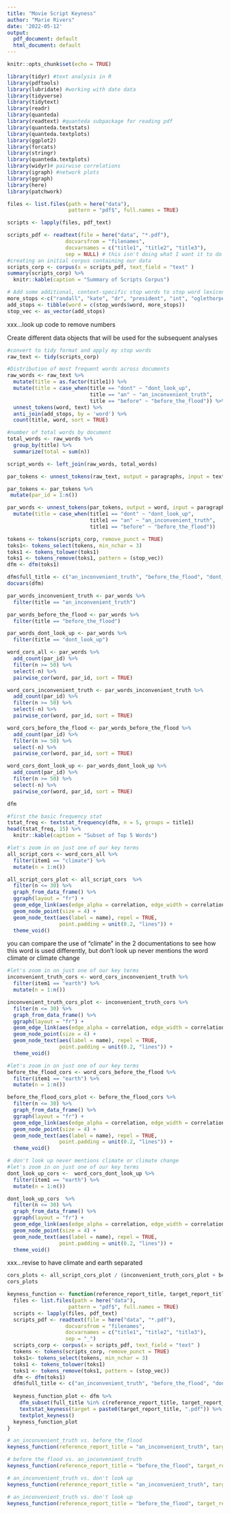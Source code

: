 ```yaml
---
title: "Movie Script Keyness"
author: "Marie Rivers"
date: '2022-05-12'
output:
  pdf_document: default
  html_document: default
---
```


```r
knitr::opts_chunk$set(echo = TRUE)
```

```r
library(tidyr) #text analysis in R
library(pdftools)
library(lubridate) #working with date data
library(tidyverse)
library(tidytext)
library(readr)
library(quanteda)
library(readtext) #quanteda subpackage for reading pdf
library(quanteda.textstats)
library(quanteda.textplots)
library(ggplot2)
library(forcats)
library(stringr)
library(quanteda.textplots)
library(widyr)# pairwise correlations
library(igraph) #network plots
library(ggraph)
library(here)
library(patchwork)
```

```r
files <- list.files(path = here("data"),
                    pattern = "pdf$", full.names = TRUE)

scripts <- lapply(files, pdf_text)

scripts_pdf <- readtext(file = here("data", "*.pdf"), 
                   docvarsfrom = "filenames", 
                   docvarnames = c("title1", "title2", "title3"),
                   sep = NULL) # this isn't doing what I want it to do
#creating an initial corpus containing our data
scripts_corp <- corpus(x = scripts_pdf, text_field = "text" )
summary(scripts_corp) %>% 
  knitr::kable(caption = "Summary of Scripts Corpus")
```
```r
# Add some additional, context-specific stop words to stop word lexicon
more_stops <-c("randall", "kate", "dr", "president", "int", "oglethorpe", "jason", "brie", "orlean")
add_stops <- tibble(word = c(stop_words$word, more_stops))
stop_vec <- as_vector(add_stops)
```

xxx...look up code to remove numbers

Create different data objects that will be used for the subsequent analyses
```r
#convert to tidy format and apply my stop words
raw_text <- tidy(scripts_corp)

#Distribution of most frequent words across documents
raw_words <- raw_text %>%
  mutate(title = as.factor(title1)) %>%
  mutate(title = case_when(title == "dont" ~ "dont_look_up",
                           title == "an" ~ "an_inconvenient_truth",
                           title == "before" ~ "before_the_flood")) %>% 
  unnest_tokens(word, text) %>%
  anti_join(add_stops, by = 'word') %>%
  count(title, word, sort = TRUE)
```

```r
#number of total words by document  
total_words <- raw_words %>%
  group_by(title) %>%
  summarize(total = sum(n))

script_words <- left_join(raw_words, total_words)

par_tokens <- unnest_tokens(raw_text, output = paragraphs, input = text, token = "paragraphs")

par_tokens <- par_tokens %>%
 mutate(par_id = 1:n())

par_words <- unnest_tokens(par_tokens, output = word, input = paragraphs, token = "words") %>% 
  mutate(title = case_when(title1 == "dont" ~ "dont_look_up",
                           title1 == "an" ~ "an_inconvenient_truth",
                           title1 == "before" ~ "before_the_flood"))
```

```r
tokens <- tokens(scripts_corp, remove_punct = TRUE)
toks1<- tokens_select(tokens, min_nchar = 3)
toks1 <- tokens_tolower(toks1)
toks1 <- tokens_remove(toks1, pattern = (stop_vec))
dfm <- dfm(toks1)

dfm$full_title <- c("an_inconvenient_truth", "before_the_flood", "dont_look_up")
docvars(dfm)
```

```r
par_words_inconvenient_truth <- par_words %>% 
  filter(title == "an_inconvenient_truth")

par_words_before_the_flood <- par_words %>% 
  filter(title == "before_the_flood")

par_words_dont_look_up <- par_words %>% 
  filter(title == "dont_look_up")
```

```r
word_cors_all <- par_words %>% 
  add_count(par_id) %>% 
  filter(n >= 50) %>% 
  select(-n) %>%
  pairwise_cor(word, par_id, sort = TRUE)

word_cors_inconvenient_truth <- par_words_inconvenient_truth %>% 
  add_count(par_id) %>% 
  filter(n >= 50) %>% 
  select(-n) %>%
  pairwise_cor(word, par_id, sort = TRUE)

word_cors_before_the_flood <- par_words_before_the_flood %>% 
  add_count(par_id) %>% 
  filter(n >= 50) %>% 
  select(-n) %>%
  pairwise_cor(word, par_id, sort = TRUE)

word_cors_dont_look_up <- par_words_dont_look_up %>% 
  add_count(par_id) %>% 
  filter(n >= 50) %>% 
  select(-n) %>%
  pairwise_cor(word, par_id, sort = TRUE)
```

```r
dfm
```


```r
#first the basic frequency stat
tstat_freq <- textstat_frequency(dfm, n = 5, groups = title1)
head(tstat_freq, 15) %>% 
  knitr::kable(caption = "Subset of Top 5 Words")
```

```r
#let's zoom in on just one of our key terms
all_script_cors <- word_cors_all %>%
  filter(item1 == "climate") %>%
  mutate(n = 1:n())

all_script_cors_plot <- all_script_cors  %>%
  filter(n <= 30) %>%
  graph_from_data_frame() %>%
  ggraph(layout = "fr") +
  geom_edge_link(aes(edge_alpha = correlation, edge_width = correlation), edge_colour = "steelblue3") +
  geom_node_point(size = 4) +
  geom_node_text(aes(label = name), repel = TRUE, 
                 point.padding = unit(0.2, "lines")) +
  theme_void()
```
you can compare the use of "climate" in the 2 documentations to see how this word is used differently, but don't look up never mentions the word climate or climate change
```r
#let's zoom in on just one of our key terms
inconvenient_truth_cors <- word_cors_inconvenient_truth %>%
  filter(item1 == "earth") %>%
  mutate(n = 1:n())

inconvenient_truth_cors_plot <- inconvenient_truth_cors %>%
  filter(n <= 30) %>%
  graph_from_data_frame() %>%
  ggraph(layout = "fr") +
  geom_edge_link(aes(edge_alpha = correlation, edge_width = correlation), edge_colour = "steelblue3") +
  geom_node_point(size = 4) +
  geom_node_text(aes(label = name), repel = TRUE, 
                 point.padding = unit(0.2, "lines")) +
  theme_void()
```

```r
#let's zoom in on just one of our key terms
before_the_flood_cors <- word_cors_before_the_flood %>%
  filter(item1 == "earth") %>%
  mutate(n = 1:n())

before_the_flood_cors_plot <- before_the_flood_cors %>%
  filter(n <= 30) %>%
  graph_from_data_frame() %>%
  ggraph(layout = "fr") +
  geom_edge_link(aes(edge_alpha = correlation, edge_width = correlation), edge_colour = "steelblue3") +
  geom_node_point(size = 4) +
  geom_node_text(aes(label = name), repel = TRUE, 
                 point.padding = unit(0.2, "lines")) +
  theme_void()
```

```r
# don't look up never mentions climate or climate change
#let's zoom in on just one of our key terms
dont_look_up_cors <-  word_cors_dont_look_up %>%
  filter(item1 == "earth") %>%
  mutate(n = 1:n())

dont_look_up_cors  %>%
  filter(n <= 30) %>%
  graph_from_data_frame() %>%
  ggraph(layout = "fr") +
  geom_edge_link(aes(edge_alpha = correlation, edge_width = correlation), edge_colour = "steelblue3") +
  geom_node_point(size = 4) +
  geom_node_text(aes(label = name), repel = TRUE, 
                 point.padding = unit(0.2, "lines")) +
  theme_void()
```
xxx...revise to have climate and earth separated
```r
cors_plots <- all_script_cors_plot / (inconvenient_truth_cors_plot + before_the_flood_cors_plot)
cors_plots
```


```r
keyness_function <- function(reference_report_title, target_report_title) {
  files <- list.files(path = here("data"),
                    pattern = "pdf$", full.names = TRUE)
  scripts <- lapply(files, pdf_text)
  scripts_pdf <- readtext(file = here("data", "*.pdf"), 
                   docvarsfrom = "filenames", 
                   docvarnames = c("title1", "title2", "title3"),
                   sep = "_")
  scripts_corp <- corpus(x = scripts_pdf, text_field = "text" )
  tokens <- tokens(scripts_corp, remove_punct = TRUE)
  toks1<- tokens_select(tokens, min_nchar = 3)
  toks1 <- tokens_tolower(toks1)
  toks1 <- tokens_remove(toks1, pattern = (stop_vec))
  dfm <- dfm(toks1)
  dfm$full_title <- c("an_inconvenient_truth", "before_the_flood", "dont_look_up")
  
  keyness_function_plot <- dfm %>% 
    dfm_subset(full_title %in% c(reference_report_title, target_report_title)) %>% 
    textstat_keyness(target = paste0(target_report_title, ".pdf")) %>% 
    textplot_keyness()
  keyness_function_plot
}
```

```r
# an_inconvenient_truth vs. before_the_flood
keyness_function(reference_report_title = "an_inconvenient_truth", target_report_title = "before_the_flood")
```

```r
# before_the_flood vs. an_inconvenient_truth
keyness_function(reference_report_title = "before_the_flood", target_report_title = "an_inconvenient_truth")
```

```r
# an_inconvenient_truth vs. don't look up
keyness_function(reference_report_title = "an_inconvenient_truth", target_report_title = "dont_look_up")
```

```r
# an_inconvenient_truth vs. don't look up
keyness_function(reference_report_title = "before_the_flood", target_report_title = "dont_look_up")
```